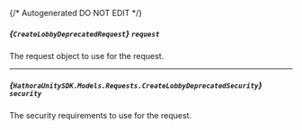 {/* Autogenerated DO NOT EDIT  */}

##### *{`CreateLobbyDeprecatedRequest`}* `request`
The request object to use for the request.
<Collapsible openLabel={Labels.showProperties} closeLabel={Labels.hideProperties}>
    <CreateLobbyDeprecatedRequest/>
</Collapsible>

---
##### *{`HathoraUnitySDK.Models.Requests.CreateLobbyDeprecatedSecurity`}* `security`
The security requirements to use for the request.
<Collapsible openLabel={Labels.showProperties} closeLabel={Labels.hideProperties}>
    <CreateLobbyDeprecatedSecurity/>
</Collapsible>


